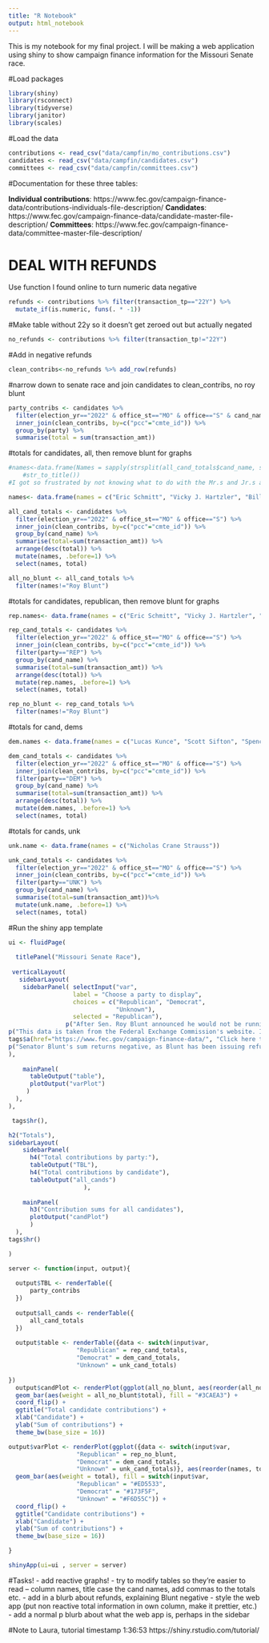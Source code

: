```yaml
---
title: "R Notebook"
output: html_notebook
---
```


This is my notebook for my final project. I will be making a web application using shiny to show campaign finance information for the Missouri Senate race.

#Load packages
```r
library(shiny)
library(rsconnect)
library(tidyverse)
library(janitor)
library(scales)
```

#Load the data
```r
contributions <- read_csv("data/campfin/mo_contributions.csv")
candidates <- read_csv("data/campfin/candidates.csv")
committees <- read_csv("data/campfin/committees.csv")
```

#Documentation for these three tables: 

**Individual contributions**:
https://www.fec.gov/campaign-finance-data/contributions-individuals-file-description/
**Candidates**: 
https://www.fec.gov/campaign-finance-data/candidate-master-file-description/
**Committees**: 
https://www.fec.gov/campaign-finance-data/committee-master-file-description/

# DEAL WITH REFUNDS
Use function I found online to turn numeric data negative
```r
refunds <- contributions %>% filter(transaction_tp=="22Y") %>%
  mutate_if(is.numeric, funs(. * -1))
```
#Make table without 22y so it doesn't get zeroed out but actually negated
```r
no_refunds <- contributions %>% filter(transaction_tp!="22Y")
```
#Add in negative refunds
```r
clean_contribs<-no_refunds %>% add_row(refunds)
```

#narrow down to senate race and join candidates to clean_contribs, no roy blunt
```r
party_contribs <- candidates %>% 
  filter(election_yr=="2022" & office_st=="MO" & office=="S" & cand_name!="BLUNT, ROY") %>%
  inner_join(clean_contribs, by=c("pcc"="cmte_id")) %>%
  group_by(party) %>%
  summarise(total = sum(transaction_amt))
```

#totals for candidates, all, then remove blunt for graphs
```r
#names<-data.frame(Names = sapply(strsplit(all_cand_totals$cand_name, split=", "),function(x)  {paste(rev(x),collapse=" ")}) %>%
    #str_to_title())
#I got so frustrated by not knowing what to do with the Mr.s and Jr.s and the initials whatnot that I'm just going to write their names in a vector since there are only 13

names<- data.frame(names = c("Eric Schmitt", "Vicky J. Hartzler", "Billy Long", "Lucas Kunce", "Scott Sifton", "Eric Greitens", "Mark T. Mccloskey", "Spencer Ross Toder", "Jewel William Kelly Jr.", "Timothy Jacob Shepard", "Gena Ross", "Nicholas Crane Strauss", "Roy Blunt"))

all_cand_totals <- candidates %>% 
  filter(election_yr=="2022" & office_st=="MO" & office=="S") %>%
  inner_join(clean_contribs, by=c("pcc"="cmte_id")) %>%
  group_by(cand_name) %>% 
  summarise(total=sum(transaction_amt)) %>% 
  arrange(desc(total)) %>% 
  mutate(names, .before=1) %>% 
  select(names, total)

all_no_blunt <- all_cand_totals %>% 
  filter(names!="Roy Blunt")
```


#totals for candidates, republican, then remove blunt for graphs
```r
rep.names<- data.frame(names = c("Eric Schmitt", "Vicky J. Hartzler", "Billy Long", "Eric Greitens", "Mark T. Mccloskey", "Roy Blunt"))

rep_cand_totals <- candidates %>% 
  filter(election_yr=="2022" & office_st=="MO" & office=="S") %>%
  inner_join(clean_contribs, by=c("pcc"="cmte_id")) %>%
  filter(party=="REP") %>% 
  group_by(cand_name) %>% 
  summarise(total=sum(transaction_amt)) %>% 
  arrange(desc(total)) %>% 
  mutate(rep.names, .before=1) %>% 
  select(names, total)

rep_no_blunt <- rep_cand_totals %>% 
  filter(names!="Roy Blunt")
```
#totals for cand, dems
```r
dem.names <- data.frame(names = c("Lucas Kunce", "Scott Sifton", "Spencer Ross Toder", "Jewel William Kelly Jr.", "Timothy Jacob Shepard", "Gena Ross"))

dem_cand_totals <- candidates %>% 
  filter(election_yr=="2022" & office_st=="MO" & office=="S") %>%
  inner_join(clean_contribs, by=c("pcc"="cmte_id")) %>%
  filter(party=="DEM") %>% 
  group_by(cand_name) %>% 
  summarise(total=sum(transaction_amt)) %>% 
  arrange(desc(total)) %>% 
  mutate(dem.names, .before=1) %>% 
  select(names, total)
```
#totals for cands, unk
```r
unk.name <- data.frame(names = c("Nicholas Crane Strauss"))

unk_cand_totals <- candidates %>% 
  filter(election_yr=="2022" & office_st=="MO" & office=="S") %>%
  inner_join(clean_contribs, by=c("pcc"="cmte_id")) %>%
  filter(party=="UNK") %>% 
  group_by(cand_name) %>% 
  summarise(total=sum(transaction_amt))%>% 
  mutate(unk.name, .before=1) %>% 
  select(names, total)
```


#Run the shiny app template
```r
ui <- fluidPage(
  
  titlePanel("Missouri Senate Race"),
  
 verticalLayout(
   sidebarLayout(
    sidebarPanel( selectInput("var", 
                  label = "Choose a party to display",
                  choices = c("Republican", "Democrat",
                              "Unknown"),
                  selected = "Republican"),
                p("After Sen. Roy Blunt announced he would not be running for reelection for the U.S. Senate, the race for his seat quickly became crowded. Browse this application to learn more about the funding behind the race for Missouri's open Senate seat."),
p("This data is taken from the Federal Exchange Commission's website. It was accessed in late February, so the information is not up to date."),
tags$a(href="https://www.fec.gov/campaign-finance-data/", "Click here to access the FEC's campaign finance data."),
p("Senator Blunt's sum returns negative, as Blunt has been issuing refunds to donors. As such, Blunt has been excluded from the graphs on this website.")
),
    
    mainPanel(
      tableOutput("table"),
      plotOutput("varPlot")
     )
  ),
),

 tags$hr(),  

h2("Totals"),
sidebarLayout(
    sidebarPanel(
      h4("Total contributions by party:"),
      tableOutput("TBL"),
      h4("Total contributions by candidate"),
      tableOutput("all_cands")
                     ),
    
    mainPanel(
      h3("Contribution sums for all candidates"),
      plotOutput("candPlot")
      )
  ),
tags$hr()  

)

server <- function(input, output){
  
  output$TBL <- renderTable({
      party_contribs
  })
  
  output$all_cands <- renderTable({
      all_cand_totals
  })
  
  output$table <- renderTable({data <- switch(input$var, 
                   "Republican" = rep_cand_totals,
                   "Democrat" = dem_cand_totals,
                   "Unknown" = unk_cand_totals)
  
})
  output$candPlot <- renderPlot(ggplot(all_no_blunt, aes(reorder(all_no_blunt$names, all_no_blunt$total))) +
  geom_bar(aes(weight = all_no_blunt$total), fill = "#3CAEA3") + 
  coord_flip() +
  ggtitle("Total candidate contributions") +
  xlab("Candidate") +
  ylab("Sum of contributions") +
  theme_bw(base_size = 16))

output$varPlot <- renderPlot(ggplot({data <- switch(input$var, 
                   "Republican" = rep_no_blunt,
                   "Democrat" = dem_cand_totals,
                   "Unknown" = unk_cand_totals)}, aes(reorder(names, total))) +
  geom_bar(aes(weight = total), fill = switch(input$var, 
                   "Republican" = "#ED5533",
                   "Democrat" = "#173F5F",
                   "Unknown" = "#F6D55C")) + 
  coord_flip() +
  ggtitle("Candidate contributions") +
  xlab("Candidate") +
  ylab("Sum of contributions") +
  theme_bw(base_size = 16))

}

shinyApp(ui=ui , server = server)

```

#Tasks!
- add reactive graphs!
- try to modify tables so they're easier to read -- column names, title case the cand names, add commas to the totals etc.
- add in a blurb about refunds, explaining Blunt negative
- style the web app (put non reactive total information in own column, make it prettier, etc.)
- add a normal p blurb about what the web app is, perhaps in the sidebar



#Note to Laura, tutorial timestamp 1:36:53 https://shiny.rstudio.com/tutorial/